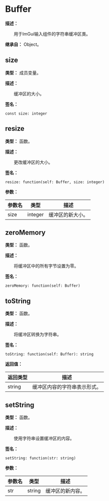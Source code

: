 
# Buffer

**描述：**

&emsp;&emsp;用于ImGui输入组件的字符串缓冲区类。

**继承自：** Object。

## size

**类型：** 成员变量。

**描述：**

&emsp;&emsp;缓冲区的大小。

**签名：**
```tl
const size: integer
```

## resize

**类型：** 函数。

**描述：**

&emsp;&emsp;更改缓冲区的大小。

**签名：**
```tl
resize: function(self: Buffer, size: integer)
```

**参数：**

| 参数名 | 类型 | 描述 |
| --- | --- | --- |
| size | integer | 缓冲区的新大小。 |

## zeroMemory

**类型：** 函数。

**描述：**

&emsp;&emsp;将缓冲区中的所有字节设置为零。

**签名：**
```tl
zeroMemory: function(self: Buffer)
```

## toString

**类型：** 函数。

**描述：**

&emsp;&emsp;将缓冲区转换为字符串。

**签名：**
```tl
toString: function(self: Buffer): string
```

**返回值：**

| 返回类型 | 描述 |
| --- | --- |
| string | 缓冲区内容的字符串表示形式。 |

## setString

**类型：** 函数。

**描述：**

&emsp;&emsp;使用字符串设置缓冲区的内容。

**签名：**
```tl
setString: function(str: string)
```

**参数：**

| 参数名 | 类型 | 描述 |
| --- | --- | --- |
| str | string | 缓冲区的新内容。 |